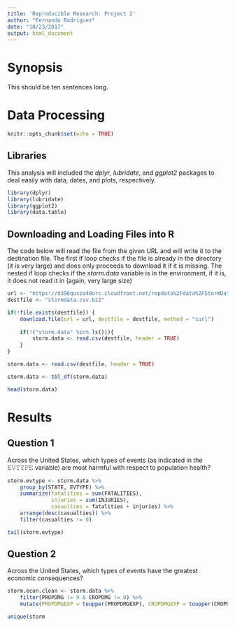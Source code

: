 ```yaml
---
title: 'Reproducible Research: Project 2'
author: "Fernando Rodriguez"
date: "10/23/2017"
output: html_document
---
```

# Synopsis

This should be ten sentences long.

# Data Processing

```r
knitr::opts_chunk$set(echo = TRUE)

```
## Libraries

This analysis will included the *dplyr*, *lubridate*, and *ggplot2* packages to deal easily with data, dates, and plots, respectively.

```r

library(dplyr)
library(lubridate)
library(ggplot2)
library(data.table)

```

## Downloading and Loading Files into R

The code below will read the file from the given URL and will write it to the destination file.  The first if loop checks if the file is already in the directory (it is very large) and does only proceeds to download it if it is missing.  The nested if loop checks if the *storm.data* variable is in the environment, if it is, it does not read it in (again, very large size)
```r

url <- "https://d396qusza40orc.cloudfront.net/repdata%2Fdata%2FStormData.csv.bz2"
destfile <- "stormdata.csv.bz2"

if(!file.exists(destfile)) {
    download.file(url = url, destfile = destfile, method = "curl")
    
    if(!("storm.data" %in% ls())){
        storm.data <- read.csv(destfile, header = TRUE)
    }
}

storm.data <- read.csv(destfile, header = TRUE)

storm.data <- tbl_df(storm.data)

```

```r

head(storm.data)

```

# Results

## Question 1

Across the United States, which types of events (as indicated in the 𝙴𝚅𝚃𝚈𝙿𝙴 variable) are most harmful with respect to population health?

```r

storm.evtype <- storm.data %>% 
    group_by(STATE, EVTYPE) %>%
    summarize(fatalities = sum(FATALITIES), 
              injuries = sum(INJURIES), 
              casualties = fatalities + injuries) %>%
    arrange(desc(casualties)) %>%
    filter(casualties != 0)

tail(storm.evtype)
```

## Question 2

Across the United States, which types of events have the greatest economic consequences?

```r

storm.econ.clean <- storm.data %>% 
    filter(PROPDMG != 0 & CROPDMG != 0) %>%
    mutate(PROPDMGEXP = toupper(PROPDMGEXP), CROPDMGEXP = toupper(CROPDMGEXP))

unique(storm

```